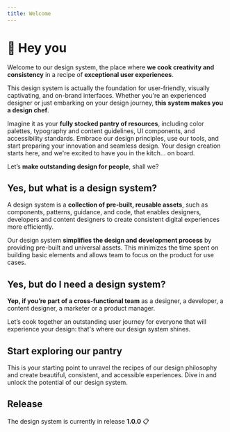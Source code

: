 ```yaml
---
title: Welcome
---
```



# 👋 Hey you

Welcome to our design system, the place where **we cook creativity and consistency** in a recipe of **exceptional user experiences**.

This design system is actually the foundation for user-friendly, visually captivating, and on-brand interfaces. Whether you're an experienced designer or just embarking on your design journey, **this system makes you a design chef**.

Imagine it as your **fully stocked pantry of resources**, including color palettes, typography and content guidelines, UI components, and accessibility standards. Embrace our design principles, use our tools, and start preparing your innovation and seamless design. Your design creation starts here, and we're excited to have you in the kitch… on board.

Let’s **make outstanding design for people**, shall we?

## Yes, but what is a design system?

A design system is a **collection of pre-built, reusable assets**, such as components, patterns, guidance, and code, that enables designers, developers and content designers to create consistent digital experiences more efficiently.

Our design system **simplifies the design and development process** by providing pre-built and universal assets. This minimizes the time spent on building basic elements and allows team to focus on the product for use cases.

## Yes, but do I need a design system?

**Yep, if you’re part of a cross-functional team** as a designer, a developer, a content designer, a marketer or a product manager.

Let’s cook together an outstanding user journey for everyone that will experience your design: that's where our design system shines.

## Start exploring our pantry

This is your starting point to unravel the recipes of our design philosophy and create beautiful, consistent, and accessible experiences. Dive in and unlock the potential of our design system.

<Cards className="mt-8">
  <Card title="🚀 Get Started" href="/get-started" />
  <Card title="🏠 Foundations" href="/foundations" />
  <Card title="🔗 Tokens" href="/tokens" />
  <Card title="💠 Components" href="/components" />
  <Card title="✍️ Content" href="/content" />
</Cards>

## Release

The design system is currently in release **1.0.0** 📋
